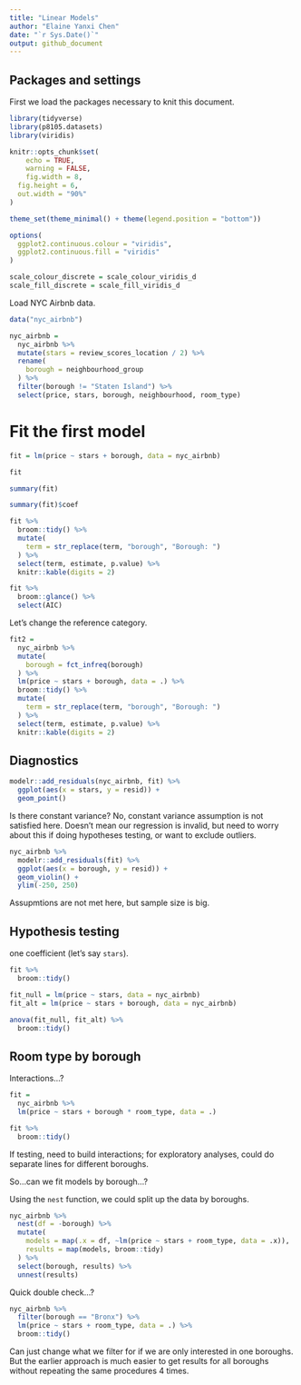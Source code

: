 ```yaml
---
title: "Linear Models"
author: "Elaine Yanxi Chen"
date: "`r Sys.Date()`"
output: github_document
---
```


## Packages and settings

First we load the packages necessary to knit this document.

```r
library(tidyverse)
library(p8105.datasets)
library(viridis)

knitr::opts_chunk$set(
	echo = TRUE,
	warning = FALSE,
	fig.width = 8, 
  fig.height = 6,
  out.width = "90%"
)

theme_set(theme_minimal() + theme(legend.position = "bottom"))

options(
  ggplot2.continuous.colour = "viridis",
  ggplot2.continuous.fill = "viridis"
)

scale_colour_discrete = scale_colour_viridis_d
scale_fill_discrete = scale_fill_viridis_d
```


Load NYC Airbnb data.

```r
data("nyc_airbnb")

nyc_airbnb =
  nyc_airbnb %>% 
  mutate(stars = review_scores_location / 2) %>% 
  rename(
    borough = neighbourhood_group
  ) %>% 
  filter(borough != "Staten Island") %>% 
  select(price, stars, borough, neighbourhood, room_type)
```


# Fit the first model

```r
fit = lm(price ~ stars + borough, data = nyc_airbnb)

fit

summary(fit)

summary(fit)$coef

fit %>% 
  broom::tidy() %>% 
  mutate(
    term = str_replace(term, "borough", "Borough: ")
  ) %>% 
  select(term, estimate, p.value) %>% 
  knitr::kable(digits = 2)

fit %>% 
  broom::glance() %>% 
  select(AIC)
```


Let's change the reference category.

```r
fit2 =  
  nyc_airbnb %>% 
  mutate(
    borough = fct_infreq(borough)
  ) %>% 
  lm(price ~ stars + borough, data = .) %>% 
  broom::tidy() %>% 
  mutate(
    term = str_replace(term, "borough", "Borough: ")
  ) %>% 
  select(term, estimate, p.value) %>% 
  knitr::kable(digits = 2)
```


## Diagnostics

```r
modelr::add_residuals(nyc_airbnb, fit) %>% 
  ggplot(aes(x = stars, y = resid)) +
  geom_point()
```

Is there constant variance? No, constant variance assumption is not satisfied here. Doesn't mean our regression is invalid, but need to worry about this if doing hypotheses testing, or want to exclude outliers. 

```r
nyc_airbnb %>% 
  modelr::add_residuals(fit) %>% 
  ggplot(aes(x = borough, y = resid)) +
  geom_violin() +
  ylim(-250, 250)
```

Assupmtions are not met here, but sample size is big.

## Hypothesis testing

one coefficient (let's say `stars`).

```r
fit %>% 
  broom::tidy()

fit_null = lm(price ~ stars, data = nyc_airbnb)
fit_alt = lm(price ~ stars + borough, data = nyc_airbnb)

anova(fit_null, fit_alt) %>% 
  broom::tidy()
```


## Room type by borough

Interactions...?

```r
fit = 
  nyc_airbnb %>% 
  lm(price ~ stars + borough * room_type, data = .)

fit %>% 
  broom::tidy()
```

If testing, need to build interactions; for exploratory analyses, could do separate lines for different boroughs.

So...can we fit models by borough...?

Using the `nest` function, we could split up the data by boroughs.

```r
nyc_airbnb %>% 
  nest(df = -borough) %>% 
  mutate(
    models = map(.x = df, ~lm(price ~ stars + room_type, data = .x)),
    results = map(models, broom::tidy)
  ) %>% 
  select(borough, results) %>% 
  unnest(results)
```


Quick double check...?

```r
nyc_airbnb %>% 
  filter(borough == "Bronx") %>% 
  lm(price ~ stars + room_type, data = .) %>% 
  broom::tidy()
```

Can just change what we filter for if we are only interested in one boroughs. But the earlier approach is much easier to get results for all boroughs without repeating the same procedures 4 times. 